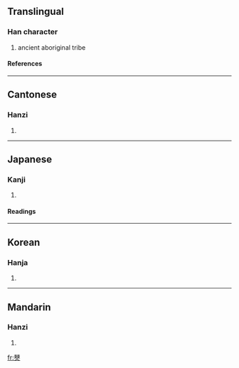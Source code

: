 ==Translingual==
===Han character===
{{Han char|rn=9|rad=人|as=12|sn=14|four=4440<sub>2</sub>|canj=木月人 (DBO)}}
# ancient aboriginal tribe
====References====
{{Han ref|kx=0118.010|dkj=01134|dj=0250.020|hdz=10216.010|uh=50F0|ud=20720|bh=E0FB|bd=57595}}
----
==Cantonese==
===Hanzi===
{{yue-hanzi|jyut=|y=baak6}}
# {{defn|Cantonese}}
----
==Japanese==
===Kanji===
{{ja-kanji|grade=|rs=人12}}
# {{defn|Japanese}}
====Readings====
{{ja-readings|on=[[ほく]] (hoku), [[ぼく]] (boku)|kun=}}
----
==Korean==
===Hanja===
{{ko-hanja|hangeul=북|rv=buk|mr=puk}}
# {{defn|Korean}}
----
==Mandarin==
===Hanzi===
{{cmn-hanzi|pin=[[bó]] (bo2)|wg=po<sup>2</sup>}}
# {{defn|Mandarin}}

[[fr:僰]]